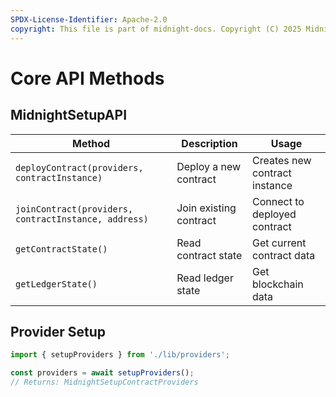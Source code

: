 ```yaml
---
SPDX-License-Identifier: Apache-2.0
copyright: This file is part of midnight-docs. Copyright (C) 2025 Midnight Foundation. Licensed under the Apache License, Version 2.0 (the "License"); You may not use this file except in compliance with the License. You may obtain a copy of the License at http://www.apache.org/licenses/LICENSE-2.0 Unless required by applicable law or agreed to in writing, software distributed under the License is distributed on an "AS IS" BASIS, WITHOUT WARRANTIES OR CONDITIONS OF ANY KIND, either express or implied. See the License for the specific language governing permissions and limitations under the License.
---
```


# Core API Methods

## MidnightSetupAPI

| Method | Description | Usage |
|--------|-------------|-------|
| `deployContract(providers, contractInstance)` | Deploy a new contract | Creates new contract instance |
| `joinContract(providers, contractInstance, address)` | Join existing contract | Connect to deployed contract |
| `getContractState()` | Read contract state | Get current contract data |
| `getLedgerState()` | Read ledger state | Get blockchain data |

## Provider Setup

```typescript
import { setupProviders } from './lib/providers';

const providers = await setupProviders();
// Returns: MidnightSetupContractProviders
```
